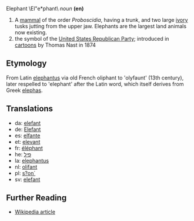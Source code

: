 Elephant \El"e*phant\ ''noun'' '''(en)'''

#A [[mammal]] of the order ''Proboscidia'', having a trunk, and two large [[ivory]] tusks jutting from the upper jaw.  Elephants are the largest land animals now existing.
# the symbol of the [[United States Republican Party]]; introduced in [[cartoon]]s by Thomas Nast in 1874

==Etymology==
From Latin [[elephantus]] via old French oliphant to 'olyfaunt' (13th century), later respelled to 'elephant' after the Latin word, which itself derives from Greek [[elephas]].

==Translations==
*da: [[elefant]]
*de: [[Elefant]]
*es: [[elfante]]
*et: [[elevant]]
*fr: [[éléphant]]
*he: [[פיל]]
*la: [[elephantus]]
*nl: [[olifant]]
*pl: [[s?on´]] 
*sv: [[elefant]]

==Further Reading==
*[[en:elephant|Wikipedia article]]